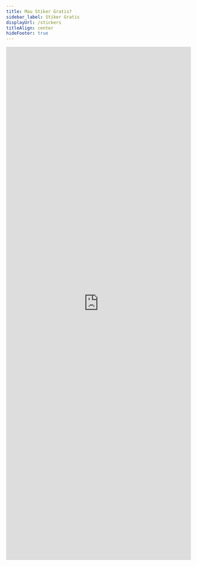 ```yaml
---
title: Mau Stiker Gratis?
sidebar_label: Stiker Gratis
displayUrl: /stickers
titleAlign: center
hideFooter: true
---
```


<iframe
  class="airtable-embed"
  src="https://airtable.com/embed/shrzncpI6vHnCyEcZ?backgroundColor=cyan"
  frameborder="0"
  onmousewheel=""
  width="100%"
  height="1400"
  style={{ marginTop: "2rem", background: "transparent", border: "none" }}
></iframe>
